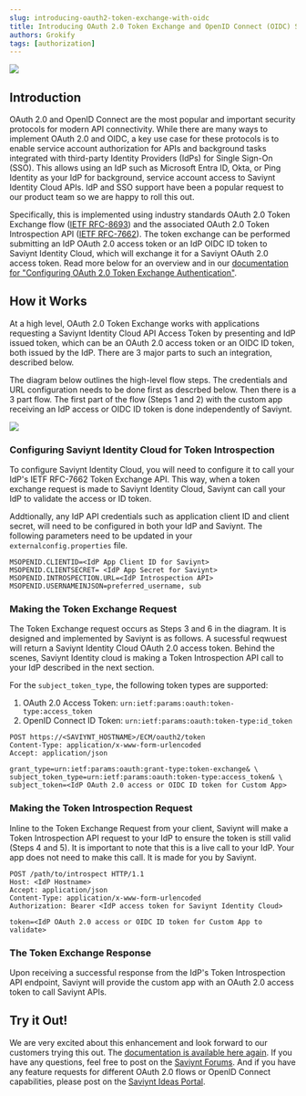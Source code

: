 ```yaml
---
slug: introducing-oauth2-token-exchange-with-oidc
title: Introducing OAuth 2.0 Token Exchange and OpenID Connect (OIDC) Support
authors: Grokify
tags: [authorization]
---
```


![](oauth2oidc_logo.png)

## Introduction

OAuth 2.0 and OpenID Connect are the most popular and important security protocols for modern API connectivity. While there are many ways to implement OAuth 2.0 and OIDC, a key use case for these protocols is to enable service account authorization for APIs and background tasks integrated with third-party Identity Providers (IdPs) for Single Sign-On (SSO). This allows using an IdP such as Microsoft Entra ID, Okta, or Ping Identity as your IdP for background, service account access to Saviynt Identity Cloud APIs. IdP and SSO support have been a popular request to our product team so we are happy to roll this out.

Specifically, this is implemented using industry standards OAuth 2.0 Token Exchange flow ([IETF RFC-8693](https://datatracker.ietf.org/doc/html/rfc8693)) and the associated OAuth 2.0 Token Introspection API ([IETF RFC-7662](https://datatracker.ietf.org/doc/html/rfc7662)). The token exchange can be performed submitting an IdP OAuth 2.0 access token or an IdP OIDC ID token to Saviynt Identity Cloud, which will exchange it for a Saviynt OAuth 2.0 access token. Read more below for an overview and in our [documentation for "Configuring OAuth 2.0 Token Exchange Authentication"](https://docs.saviyntcloud.com/bundle/EIC-Admin-v24x/page/Content/Chapter06-EIC-Configurations/OAuth-Token-Exchange.htm).

<!-- truncate -->

## How it Works

At a high level, OAuth 2.0 Token Exchange works with applications requesting a Saviynt Identity Cloud API Access Token by presenting and IdP issued token, which can be an OAuth 2.0 access token or an OIDC ID token, both issued by the IdP. There are 3 major parts to such an integration, described below.

The diagram below outlines the high-level flow steps. The credentials and URL configuration needs to be done first as descrbed below. Then there is a 3 part flow. The first part of the flow (Steps 1 and 2) with the custom app receiving an IdP access or OIDC ID token is done independently of Saviynt.

![](oauth2oidc_flow.png)

### Configuring Saviynt Identity Cloud for Token Introspection

To configure Saviynt Identity Cloud, you will need to configure it to call your IdP's IETF RFC-7662 Token Exchange API. This way, when a token exchange request is made to Saviynt Identity Cloud, Saviynt can call your IdP to validate the access or ID token.

Addtionally, any IdP API credentials such as application client ID and client secret, will need to be configured in both your IdP and Saviynt. The following parameters need to be updated in your `externalconfig.properties` file.

```
MSOPENID.CLIENTID=<IdP App Client ID for Saviynt>
MSOPENID.CLIENTSECRET= <IdP App Secret for Saviynt>
MSOPENID.INTROSPECTION.URL=<IdP Introspection API>
MSOPENID.USERNAMEINJSON=preferred_username, sub
```

### Making the Token Exchange Request

The Token Exchange request occurs as Steps 3 and 6 in the diagram. It is designed and implemented by Saviynt is as follows. A sucessful reqwuest will return a Saviynt Identity Cloud OAuth 2.0 access token. Behind the scenes, Saviynt Identity cloud is making a Token Introspection API call to your IdP described in the next section.

For the `subject_token_type`, the following token types are supported:

1. OAuth 2.0 Access Token: `urn:ietf:params:oauth:token-type:access_token`
2. OpenID Connect ID Token: `urn:ietf:params:oauth:token-type:id_token`

```
POST https://<SAVIYNT_HOSTNAME>/ECM/oauth2/token
Content-Type: application/x-www-form-urlencoded
Accept: application/json

grant_type=urn:ietf:params:oauth:grant-type:token-exchange& \
subject_token_type=urn:ietf:params:oauth:token-type:access_token& \
subject_token=<IdP OAuth 2.0 access or OIDC ID token for Custom App>
```

### Making the Token Introspection Request

Inline to the Token Exchange Request from your client, Saviynt will make a Token Introspection API request to your IdP to ensure the token is still valid (Steps 4 and 5). It is important to note that this is a live call to your IdP. Your app does not need to make this call. It is made for you by Saviynt.

```
POST /path/to/introspect HTTP/1.1
Host: <IdP Hostname>
Accept: application/json
Content-Type: application/x-www-form-urlencoded
Authorization: Bearer <IdP access token for Saviynt Identity Cloud>

token=<IdP OAuth 2.0 access or OIDC ID token for Custom App to validate>
```

### The Token Exchange Response

Upon receiving a successful response from the IdP's Token Introspection API endpoint, Saviynt will provide the custom app with an OAuth 2.0 access token to call Saviynt APIs.

## Try it Out!

We are very excited about this enhancement and look forward to our customers trying this out. The [documentation is available here again](https://docs.saviyntcloud.com/bundle/EIC-Admin-v24x/page/Content/Chapter06-EIC-Configurations/OAuth-Token-Exchange.htm). If you have any questions, feel free to post on the [Saviynt Forums](https://forums.saviynt.com/). And if you have any feature requests for different OAuth 2.0 flows or OpenID Connect capabilities, please post on the [Saviynt Ideas Portal](https://ideas.saviynt.com/).
